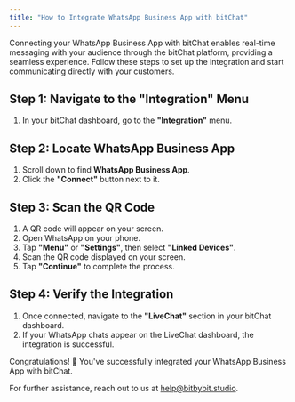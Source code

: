 ```yaml
---
title: "How to Integrate WhatsApp Business App with bitChat"
---
```


Connecting your WhatsApp Business App with bitChat enables real-time messaging with your audience through the bitChat platform, providing a seamless experience. Follow these steps to set up the integration and start communicating directly with your customers.

## Step 1: Navigate to the "Integration" Menu

1. In your bitChat dashboard, go to the **"Integration"** menu.

## Step 2: Locate WhatsApp Business App

1. Scroll down to find **WhatsApp Business App**.
2. Click the **"Connect"** button next to it.

## Step 3: Scan the QR Code

1. A QR code will appear on your screen.
2. Open WhatsApp on your phone.
3. Tap **"Menu"** or **"Settings"**, then select **"Linked Devices"**.
4. Scan the QR code displayed on your screen.
5. Tap **"Continue"** to complete the process.

## Step 4: Verify the Integration

1. Once connected, navigate to the **"LiveChat"** section in your bitChat dashboard.
2. If your WhatsApp chats appear on the LiveChat dashboard, the integration is successful.

Congratulations! 🎉 You've successfully integrated your WhatsApp Business App with bitChat.

For further assistance, reach out to us at [help@bitbybit.studio](mailto:help@bitbybit.studio).
